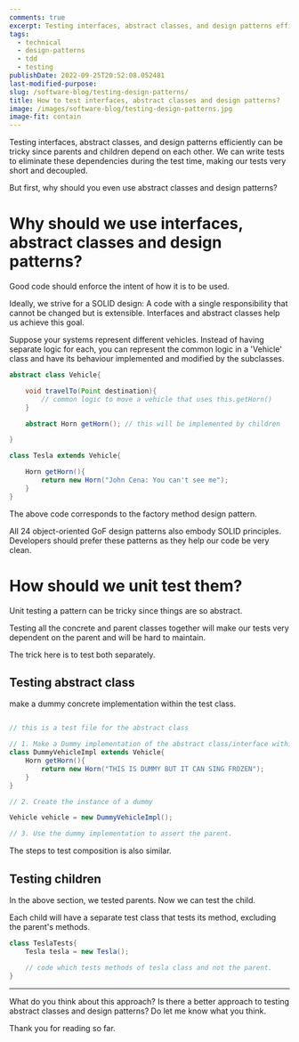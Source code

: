 ```yaml
---
comments: true
excerpt: Testing interfaces, abstract classes, and design patterns efficiently can be tricky since parents and children depend on each other.<br><br>We can write tests to eliminate these dependencies during the test time, making our tests very short and decoupled.
tags:
  - technical
  - design-patterns
  - tdd
  - testing
publishDate: 2022-09-25T20:52:08.052481
last-modified-purpose:
slug: /software-blog/testing-design-patterns/
title: How to test interfaces, abstract classes and design patterns?
image: /images/software-blog/testing-design-patterns.jpg
image-fit: contain
---
```



<Tip
  content="<b>For beginners:</b> Design patterns are template solutions to common problems developers face. There are many design patterns; the best known are the 2 Gang of Four (GoF)  object-oriented design patterns."
  type="note"
/>

Testing interfaces, abstract classes, and design patterns efficiently can be tricky since parents and children depend on each other. We can write tests to eliminate these dependencies during the test time, making our tests very short and decoupled.

But first, why should you even use abstract classes and design patterns?

# Why should we use interfaces, abstract classes and design patterns?

Good code should enforce the intent of how it is to be used.

Ideally, we strive for a SOLID design: A code with a single responsibility that cannot be changed but is extensible. Interfaces and abstract classes help us achieve this goal.

Suppose your systems represent different vehicles. Instead of having separate logic for each, you can represent the common logic in a 'Vehicle' class and have its behaviour implemented and modified by the subclasses.

```java
abstract class Vehicle{

    void travelTo(Point destination){
        // common logic to move a vehicle that uses this.getHorn()
    }

    abstract Horn getHorn(); // this will be implemented by children

}

class Tesla extends Vehicle{

    Horn getHorn(){
        return new Horn("John Cena: You can't see me");
    }
}

```

The above code corresponds to the factory method design pattern.

All 24 object-oriented GoF design patterns also embody SOLID principles. Developers should prefer these patterns as they help our code be very clean.

# How should we unit test them?

Unit testing a pattern can be tricky since things are so abstract.

Testing all the concrete and parent classes together will make our tests very dependent on the parent and will be hard to maintain.

The trick here is to test both separately.

## Testing abstract class

make a dummy concrete implementation within the test class.

```java

// this is a test file for the abstract class

// 1. Make a Dummy implementation of the abstract class/interface within the test
class DummyVehicleImpl extends Vehicle{
    Horn getHorn(){
        return new Horn("THIS IS DUMMY BUT IT CAN SING FROZEN");
    }
}

// 2. Create the instance of a dummy

Vehicle vehicle = new DummyVehicleImpl();

// 3. Use the dummy implementation to assert the parent.
```

The steps to test composition is also similar.

## Testing children

In the above section, we tested parents. Now we can test the child.

Each child will have a separate test class that tests its method, excluding the parent's methods.

```java
class TeslaTests{
    Tesla tesla = new Tesla();

    // code which tests methods of tesla class and not the parent.
}
```

---

What do you think about this approach? Is there a better approach to testing abstract classes and design patterns? Do let me know what you think.

Thank you for reading so far.
